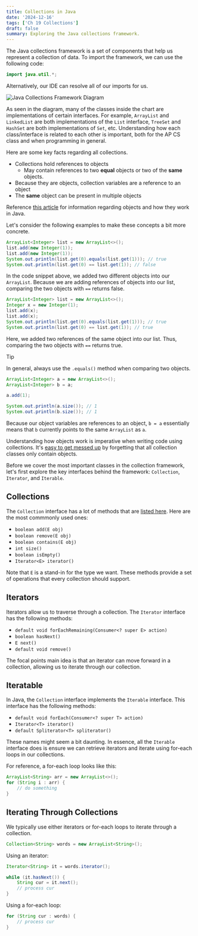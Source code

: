```yaml
---
title: Collections in Java
date: '2024-12-16'
tags: ['Ch 19 Collections']
draft: false
summary: Exploring the Java collections framework.
---
```


The Java collections framework is a set of components that help us represent
a collection of data. To import the framework, we can use the following code:

```java
import java.util.*;
```

Alternatively, our IDE can resolve all of our imports for us.

![Java Collections Framework Diagram](/static/images/collections/collections-diagram.png)

As seen in the diagram, many of the classes inside the chart are implementations of certain interfaces. For example, `ArrayList` and `LinkedList` are both implementations of the `List` interface, `TreeSet` and `HashSet` are both implementations of `Set`, etc. Understanding how each class/interface is related to each other is important, both for the AP CS class and when programming in general.

Here are some key facts regarding all collections.

- Collections hold references to objects
  - May contain references to two **equal** objects or two of the **same** objects.
- Because they are objects, collection variables are a reference to an object
- The **same** object can be present in multiple objects

Reference [this article](/ap-cs-wiki/articles/object-classes) for information
regarding objects and how they work in Java.

Let's consider the following examples to make these concepts a bit more concrete.

```java
ArrayList<Integer> list = new ArrayList<>();
list.add(new Integer(1));
list.add(new Integer(1));
System.out.println(list.get(0).equals(list.get(1))); // true
System.out.println(list.get(0) == list.get(1)); // false
```

In the code snippet above, we added two different objects into our `ArrayList`.
Because we are adding references of objects into our list, comparing the two
objects with `==` returns false.

```java
ArrayList<Integer> list = new ArrayList<>();
Integer x = new Integer(1);
list.add(x);
list.add(x);
System.out.println(list.get(0).equals(list.get(1))); // true
System.out.println(list.get(0) == list.get(1)); // true
```

Here, we added two references of the same object into our list. Thus, 
comparing the two objects with `==` returns true.

> [!TIP]
> In general, always use the `.equals()` method when comparing two objects.

```java
ArrayList<Integer> a = new ArrayList<>();
ArrayList<Integer> b = a;

a.add(1);

System.out.println(a.size()); // 1
System.out.println(b.size()); // 1
```

Because our object variables are references to an object, `b = a` essentially
means that `b` currently points to the same `ArrayList` as `a`.

Understanding how objects work is imperative when writing code using collections.
It's [easy to get messed up](https://github.com/cpinitiative/usaco-guide/pull/4850)
by forgetting that all collection classes only contain objects. 

Before we cover the most important classes in the collection framework, let's first
explore the key interfaces behind the framework: `Collection`, `Iterator`, and
`Iterable`.

## Collections

The `Collection` interface has a lot of methods that are 
[listed here](https://docs.oracle.com/javase/8/docs/api/java/util/Collection.html).
Here are the most commmonly used ones:
- `boolean add(E obj)`
- `boolean remove(E obj)`
- `boolean contains(E obj)`
- `int size()`
- `boolean isEmpty()`
- `Iterator<E> iterator()`

Note that `E` is a stand-in for the type we want. These methods provide a set of 
operations that every collection should support.

## Iterators

Iterators allow us to traverse through 
a collection. The `Iterator` interface
has the following methods:
- `default void forEachRemaining(Consumer<? super E> action)`
- `boolean hasNext()`
- `E next()`
- `default void remove()`

The focal points main idea is that an iterator can move forward in a collection, allowing us to iterate through our collection.

## Iteratable

In Java, the `Collection` interface implements the `Iterable` interface.
This interface has the following methods:
- `default void forEach(Consumer<? super T> action)`
- `Iterator<T> iterator()`
- `default Spliterator<T> spliterator()`

These names might seem a bit daunting. In essence, all the `Iterable` interface
does is ensure we can retrieve iterators and iterate using for-each loops in 
our collections.

For reference, a for-each loop looks like this:

```java
ArrayList<String> arr = new ArrayList<>();
for (String i : arr) {
    // do something
}
```

## Iterating Through Collections

We typically use either iterators or for-each loops to iterate through a collection.

```java
Collection<String> words = new ArrayList<String>();
```

Using an iterator:
```java
Iterator<String> it = words.iterator();

while (it.hasNext()) {
    String cur = it.next();
    // process cur
}
```

Using a for-each loop:
```java
for (String cur : words) {
    // process cur
}
```